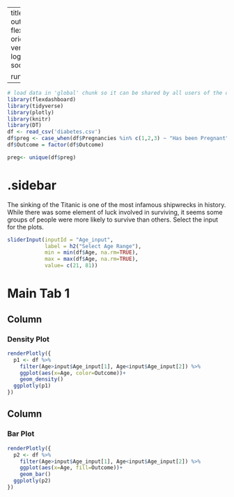 
---
title: "Titanic - SliderInput"
output: 
  flexdashboard::flex_dashboard:
    orientation: columns
    vertical_layout: fill
    logo: logo.png
    source_code: embed
    social: menu

runtime: shiny
---

```r
# load data in 'global' chunk so it can be shared by all users of the dashboard
library(flexdashboard)
library(tidyverse)
library(plotly)
library(knitr)
library(DT)
df <- read_csv('diabetes.csv')
df$preg <- case_when(df$Pregnancies %in% c(1,2,3) ~ "Has been Pregnant",df$Pregnancies >= 4 ~"Above Average Pregnancies",df$Pregnancies == 0 ~"Never been pregnant")
df$Outcome = factor(df$Outcome)

preg<- unique(df$preg)
```

{.sidebar}
=======================================================================

The sinking of the Titanic is one of the most infamous shipwrecks in history. While there was some element of luck involved in surviving, it seems some groups of people were more likely to survive than others.  Select the input for the plots. 

```r
sliderInput(inputId = "Age_input",
            label = h2("Select Age Range"),
            min = min(df$Age, na.rm=TRUE),
            max = max(df$Age, na.rm=TRUE),
            value= c(21, 81))

```

Main Tab 1
=======================================================================

Column {data-width=500}
-----------------------------------------------------------------------

### Density Plot

```r
renderPlotly({
  p1 <- df %>% 
    filter(Age>input$Age_input[1], Age<input$Age_input[2]) %>% 
    ggplot(aes(x=Age, color=Outcome))+
    geom_density()
  ggplotly(p1)
})
```

Column {data-width=500}
-----------------------------------------------------------------------

### Bar Plot

```r
renderPlotly({
  p2 <- df %>% 
    filter(Age>input$Age_input[1], Age<input$Age_input[2]) %>% 
    ggplot(aes(x=Age, fill=Outcome))+
    geom_bar()
  ggplotly(p2)
})
```
